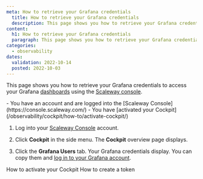 ```yaml
---
meta: How to retrieve your Grafana credentials
  title: How to retrieve your Grafana credentials
  description: This page shows you how to retrieve your Grafana credentials
content:
  h1: How to retrieve your Grafana credentials
  paragraph: This page shows you how to retrieve your Grafana credentials
categories:
  - observability
dates:
  validation: 2022-10-14
  posted: 2022-10-03
---
```


This page shows you how to retrieve your Grafana credentials to access your Grafana [dashboards](/observability/cockpit/concepts/#managed-dashboards) using the [Scaleway console](https://console.scaleway.com/).

<Message type="requirement">
  - You have an account and are logged into the [Scaleway Console](https://console.scaleway.com/)
  - You have [activated your Cockpit](/observability/cockpit/how-to/activate-cockpit/)
</Message>


1. Log into your [Scaleway Console](https://console.scaleway.com/) account.

2. Click **Cockpit** in the side menu. The **Cockpit** overview page displays.

3. Click the **Grafana Users** tab. Your Grafana credentials display. You can copy them and [log in to your Grafana account](/observability/cockpit/how-to/access-grafana-and-managed-dashboards/).

<Navigation title="See Also">
  <PreviousButton to="/observability/cockpit/how-to/activate-cockpit/">How to activate your Cockpit</PreviousButton>
  <NextButton to="/observability/cockpit/how-to/create-token/">How to create a token</NextButton>
</Navigation>

